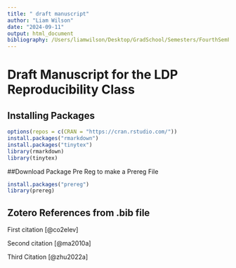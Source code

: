 ```yaml
---
title: " draft manuscript"
author: "Liam Wilson"
date: "2024-09-11"
output: html_document
bibliography: /Users/liamwilson/Desktop/GradSchool/Semesters/FourthSemF2024/ReproducibilityR/ReproducibilityProjectF2024/ReproducibilityGitProject/REmanuscript/updatedreferences.bib
---
```


# Draft Manuscript for the LDP Reproducibility Class

## Installing Packages

```r
options(repos = c(CRAN = "https://cran.rstudio.com/"))
install.packages("rmarkdown")
install.packages("tinytex")
library(rmarkdown)
library(tinytex)
```
##Download Package Pre Reg to make a Prereg File
```r
install.packages("prereg")
library(prereg)
```

## Zotero References from .bib file

First citation [@co2elev]

Second citation [@ma2010a]

Third Citation [@zhu2022a]

